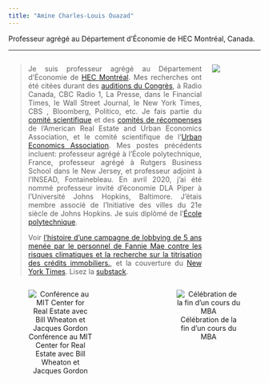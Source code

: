 ```yaml
---
title: "Amine Charles-Louis Ouazad"
---
```

<style>
body {
text-align: justify}
</style>

Professeur agrégé au Département d'Économie de HEC Montréal, Canada.

___
::: columns

:::: {.column width="80%"}
> Je suis professeur agrégé au Département d'Économie de [HEC Montréal](https://www.hec.ca/en/profs/amine.ouazad.html). Mes recherches ont été citées durant des [auditions du Congrès](https://youtu.be/c9lrud-Uaok?t=2610), à Radio Canada, CBC Radio 1, La Presse, dans le Financial Times, le Wall Street Journal, le New York Times, CBS , Bloomberg, Politico, etc. Je fais partie du [comité scientifique](https://www.areuea.org/international) et des [comités de récompenses](https://www.areuea.org/awards-committee) de l'American Real Estate and Urban Economics Association, et le comité scientifique de l'[Urban Economics Association](https://urbannomics.org/meetings/). Mes postes précédents incluent: professeur agrégé à l'École polytechnique, France, professeur agrégé à Rutgers Business School dans le New Jersey, et professeur adjoint à l'INSEAD, Fontainebleau. En avril 2020, j'ai été nommé professeur invité d'économie DLA Piper à l'Université Johns Hopkins, Baltimore. J'étais membre associé de l'Initiative des villes du 21e siècle de Johns Hopkins. Je suis diplômé de l'[École polytechnique](https://www.polytechnique.edu/). 
> 
> Voir [l'histoire d'une campagne de lobbying de 5 ans menée par le personnel de Fannie Mae contre les risques climatiques et la recherche sur la titrisation des crédits immobiliers.](https://policyandthemarkets.substack.com/p/climate-change-is-the-new-tobacco), et la couverture du [New York Times](https://www.nytimes.com/2024/12/07/business/economy/mortgages-climate-risk-fannie-freddie.html). Lisez la [substack](https://policyandthemarkets.substack.com/).
::::

:::: {.column width="20%"}
![](https://github.com/aouazad/Website/blob/83504bc3ab6ba51f486f503a4835bca6eefd32bc/pics/picture_2022.jpeg?raw=true)
::::

:::

<center>
::: columns

:::: {.column width="45%"}
![Conférence au MIT Center for Real Estate avec Bill Wheaton et Jacques Gordon](https://github.com/aouazad/Website/blob/09d5501bb74f82b370932c0225a1d6ce528d08f6/pics/MIT_talk.JPG?raw=true)
::::

:::: {.column width="10%"}
\
::::

:::: {.column width="45%"}
![Célébration de la fin d'un cours du MBA](http://www.ouazad.com/resources/INSEAD_MBA_classroom_pic.jpeg)
::::

:::
</center>



